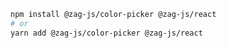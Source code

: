 ```bash
npm install @zag-js/color-picker @zag-js/react
# or
yarn add @zag-js/color-picker @zag-js/react
```
